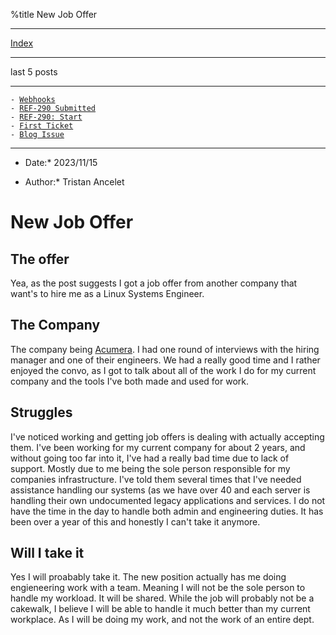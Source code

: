 %title New Job Offer


---------------------------
[[index.wiki|Index]]
---------------------------

last 5 posts
---------------------------

 - [[1699564352-webhooks.wiki|Webhooks]]
 - [[1699558725-ref-290-submitted.wiki|REF-290 Submitted]]
 - [[1699375988-ref-209-start.wiki|REF-290: Start]]
 - [[1698642000-first-ticket.wiki|First Ticket]]
 - [[1693890000-blog-issue.wiki|Blog Issue]]


---------------------------
*Date:* 2023/11/15

*Author:* Tristan Ancelet


= New Job Offer =
== The offer ==
Yea, as the post suggests I got a job offer from another company that want's to hire me as a Linux Systems Engineer.

== The Company ==
The company being [[https://www.acumera.com/|Acumera]]. I had one round of interviews with the hiring manager and one of their engineers. We had a really good time and I rather enjoyed the convo, as I got to talk about all of the work I do for my current company and the tools I've both made and used for work. 

== Struggles ==
I've noticed working and getting job offers is dealing with actually accepting them. I've been working for my current company for about 2 years, and without going too far into it, I've had a really bad time due to lack of support. Mostly due to me being the sole person responsible for my companies infrastructure. I've told them several times that I've needed assistance handling our systems (as we have over 40 and each server is handling their own undocumented legacy applications and services. I do not have the time in the day to handle both admin and engineering duties. It has been over a year of this and honestly I can't take it anymore.

== Will I take it ==
Yes I will proabably take it. The new position actually has me doing engieneering work with a team. Meaning I will not be the sole person to handle my workload. It will be shared. While the job will probably not be a cakewalk, I believe I will be able to handle it much better than my current workplace. As I will be doing my work, and not the work of an entire dept.
